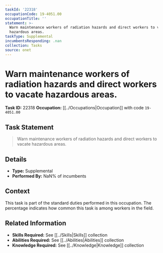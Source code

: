 ```yaml
---
taskId: '22318'
occupationCode: 19-4051.00
occupationTitle: ''
statement: >-
  Warn maintenance workers of radiation hazards and direct workers to vacate
  hazardous areas.
taskType: Supplemental
incumbentsResponding: .nan
collection: Tasks
source: onet
---
```

# Warn maintenance workers of radiation hazards and direct workers to vacate hazardous areas.

**Task ID:** 22318
**Occupation:** [[../Occupations|Occupation]] with code `19-4051.00`

## Task Statement

> Warn maintenance workers of radiation hazards and direct workers to vacate hazardous areas.

## Details

- **Type:** Supplemental
- **Performed By:** NaN% of incumbents

## Context

This task is part of the standard duties performed in this occupation. The percentage indicates how common this task is among workers in the field.

## Related Information

- **Skills Required:** See [[../Skills|Skills]] collection
- **Abilities Required:** See [[../Abilities|Abilities]] collection
- **Knowledge Required:** See [[../Knowledge|Knowledge]] collection
